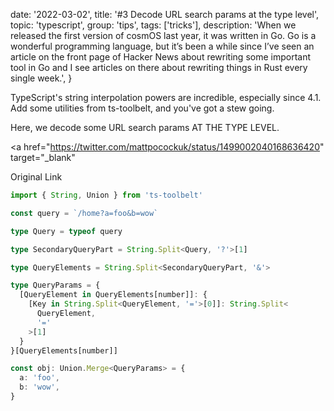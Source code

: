 
  date: '2022-03-02',
  title: '#3 Decode URL search params at the type level',
  topic: 'typescript',
  group: 'tips',
  tags: ['tricks'],
  description:
    'When we released the first version of cosmOS last year, it was written in Go. Go is a wonderful programming language, but it’s been a while since I’ve seen an article on the front page of Hacker News about rewriting some important tool in Go and I see articles on there about rewriting things in Rust every single week.',
}


TypeScript's string interpolation powers are incredible, especially since 4.1. Add some utilities from ts-toolbelt, and you've got a stew going.

Here, we decode some URL search params AT THE TYPE LEVEL.

<a
  href="https://twitter.com/mattpocockuk/status/1499002040168636420"
  target="_blank"
>
  Original Link
</a>

```ts
import { String, Union } from 'ts-toolbelt'

const query = `/home?a=foo&b=wow`

type Query = typeof query

type SecondaryQueryPart = String.Split<Query, '?'>[1]

type QueryElements = String.Split<SecondaryQueryPart, '&'>

type QueryParams = {
  [QueryElement in QueryElements[number]]: {
    [Key in String.Split<QueryElement, '='>[0]]: String.Split<
      QueryElement,
      '='
    >[1]
  }
}[QueryElements[number]]

const obj: Union.Merge<QueryParams> = {
  a: 'foo',
  b: 'wow',
}
```
